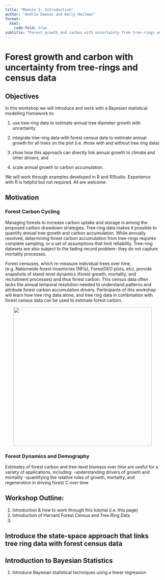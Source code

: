 ```yaml
---
title: "Module 1: Introduction"
author: "Andria Dawson and Kelly Heilman"
format:
  html:
    code-fold: true
subtitle: "Forest growth and carbon with uncertainty from tree-rings and census data"
---
```


# Forest growth and carbon with uncertainty from tree-rings and census data

## Objectives

In this workshop we will introduce and work with a Bayesian statistical modelling framework to:

1.  use tree-ring data to estimate annual tree diameter growth with uncertainty

2.  integrate tree-ring data with forest census data to estimate annual growth for all trees on the plot (i.e. those with and without tree ring data)

3.  show how this approach can directly link annual growth to climate and other drivers, and

4.  scale annual growth to carbon accumulation. 

We will work through examples developed in R and RStudio. Experience with R is helpful but not required. All are welcome.

## Motivation

### Forest Carbon Cycling

Managing forests to increase carbon uptake and storage is among the proposed carbon drawdown strategies. Tree-ring data makes it possible to quantify annual tree growth and carbon accumulation. While annually resolved, determining forest carbon accumulation from tree-rings requires complete sampling, or a set of assumptions that limit reliability. Tree-ring datasets are also subject to the fading record problem-- they do not capture mortality processes.

Forest censuses, which re-measure individual trees over time, (e.g. Nationwide forest inventories (NFIs), ForestGEO plots, etc), provide snapshots of stand-level dynamics (forest growth, mortality, and recruitment processes) and thus forest carbon. This census data often lacks the annual temporal resolution needed to understand patterns and attribute forest carbon accumulation drivers. Participants of this workshop will learn how tree ring data alone, and tree ring data in combination with forest census data can be used to estimate forest carbon.

::: {style="text-align:center"}
<img src="pics/Bioscience_fig.png" width="450"/>
:::

### Forest Dynamics and Demography

Estimates of forest carbon and tree-level biomass over time are useful for a variety of applications, including: -understanding drivers of growth and mortality -quantifying the relative roles of growth, mortality, and regeneration in driving forest C over time

## Workshop Outline:

1.  Introduction & how to work through this tutorial (i.e. this page)
2.  Introduction of Harvard Forest Census and Tree Ring Data
3.  

## Introduce the state-space approach that links tree ring data with forest census data

## Introduction to Bayesian Statistics

1.  Introduce Bayesian statistical techniques using a linear regression
